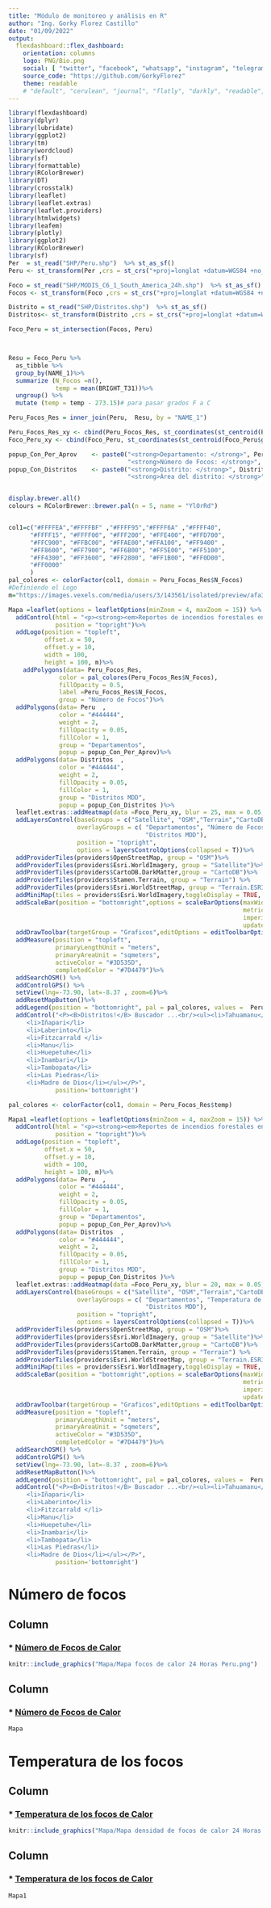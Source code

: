 ```yaml
---
title: "Módulo de monitoreo y análisis en R"
author: "Ing. Gorky Florez Castillo"
date: "01/09/2022"
output: 
  flexdashboard::flex_dashboard:
    orientation: columns
    logo: PNG/Bio.png
    social: [ "twitter", "facebook", "whatsapp", "instagram", "telegram", "linkedin", "pinterest" ]
    source_code: "https://github.com/GorkyFlorez"
    theme: readable
    # "default", "cerulean", "journal", "flatly", "darkly", "readable", "spacelab", "united", "cosmo", "lumen", "paper", "sandstone", "simplex", "yeti"
---
```


```r
library(flexdashboard)
library(dplyr)
library(lubridate)
library(ggplot2)
library(tm)
library(wordcloud)
library(sf)
library(formattable)
library(RColorBrewer)
library(DT)
library(crosstalk)
library(leaflet)
library(leaflet.extras)
library(leaflet.providers)
library(htmlwidgets)
library(leafem)
library(plotly)
library(ggplot2)
library(RColorBrewer)
library(sf)
Per  = st_read("SHP/Peru.shp")  %>% st_as_sf()
Peru <- st_transform(Per ,crs = st_crs("+proj=longlat +datum=WGS84 +no_defs"))

Foco = st_read("SHP/MODIS_C6_1_South_America_24h.shp")  %>% st_as_sf()
Focos <- st_transform(Foco ,crs = st_crs("+proj=longlat +datum=WGS84 +no_defs"))

Distrito = st_read("SHP/Distritos.shp")  %>% st_as_sf()
Distritos<- st_transform(Distrito ,crs = st_crs("+proj=longlat +datum=WGS84 +no_defs"))

Foco_Peru = st_intersection(Focos, Peru)



Resu = Foco_Peru %>%
  as_tibble %>%
  group_by(NAME_1)%>%
  summarize (N_Focos =n(),
             temp = mean(BRIGHT_T31))%>%
  ungroup() %>%
  mutate (temp = temp - 273.15)# para pasar grados F a C

Peru_Focos_Res = inner_join(Peru,  Resu, by = "NAME_1")

Peru_Focos_Res_xy <- cbind(Peru_Focos_Res, st_coordinates(st_centroid(Peru_Focos_Res$geometry)))
Foco_Peru_xy <- cbind(Foco_Peru, st_coordinates(st_centroid(Foco_Peru$geometry)))

popup_Con_Per_Aprov    <- paste0("<strong>Departamento: </strong>", Peru_Focos_Res$NAME_1, "<br>",
                                 "<strong>Número de Focos: </strong>", Peru_Focos_Res$N_Focos, "<br>")
popup_Con_Distritos    <- paste0("<strong>Distrito: </strong>", Distritos$DI_NODIS, "<br>",
                                 "<strong>Área del distrito: </strong>", Distritos$Hectares, "<br>")


display.brewer.all() 
colours = RColorBrewer::brewer.pal(n = 5, name = "YlOrRd")


col1=c("#FFFFEA","#FFFFBF" ,"#FFFF95","#FFFF6A" ,"#FFFF40",
      "#FFFF15", "#FFFF00", "#FFF200", "#FFE400", "#FFD700", 
      "#FFC900", "#FFBC00", "#FFAE00","#FFA100", "#FF9400" ,
      "#FF8600", "#FF7900", "#FF6B00", "#FF5E00", "#FF5100",
      "#FF4300", "#FF3600", "#FF2800", "#FF1B00", "#FF0D00", 
      "#FF0000"
      )
pal_colores <- colorFactor(col1, domain = Peru_Focos_Res$N_Focos)
#Definiendo el Logo
m="https://images.vexels.com/media/users/3/143561/isolated/preview/afa3aa927b63061e3b0222b7dab9cdbf-ubicaci--n-n--utica-norte-flecha-vintage-by-vexels.png"

Mapa =leaflet(options = leafletOptions(minZoom = 4, maxZoom = 15)) %>%
  addControl(html = "<p><strong><em>Reportes de incendios forestales en el Perú</em></strong></p>",
             position = "topright")%>%
  addLogo(position = "topleft",
          offset.x = 50,
          offset.y = 10,
          width = 100,
          height = 100, m)%>%
    addPolygons(data= Peru_Focos_Res,
              color = pal_colores(Peru_Focos_Res$N_Focos),
              fillOpacity = 0.5,
              label =Peru_Focos_Res$N_Focos,
              group = "Número de Focos")%>%
  addPolygons(data= Peru  ,
              color = "#444444",
              weight = 2,
              fillOpacity = 0.05,
              fillColor = 1,
              group = "Departamentos",
              popup = popup_Con_Per_Aprov)%>%
  addPolygons(data= Distritos  ,
              color = "#444444",
              weight = 2,
              fillOpacity = 0.05,
              fillColor = 1,
              group = "Distritos MDD",
              popup = popup_Con_Distritos )%>%
  leaflet.extras::addHeatmap(data =Foco_Peru_xy, blur = 25, max = 0.05, radius = 10, group = "heatmap de focos")%>%
  addLayersControl(baseGroups = c("Satellite", "OSM","Terrain","CartoDB","Terrain.ESRI"),
                   overlayGroups = c( "Departamentos", "Número de Focos", "heatmap de focos",
                                      "Distritos MDD"),
                   position = "topright",
                   options = layersControlOptions(collapsed = T))%>%
  addProviderTiles(providers$OpenStreetMap, group = "OSM")%>%
  addProviderTiles(providers$Esri.WorldImagery, group = "Satellite")%>%
  addProviderTiles(providers$CartoDB.DarkMatter,group = "CartoDB")%>%
  addProviderTiles(providers$Stamen.Terrain, group = "Terrain") %>%
  addProviderTiles(providers$Esri.WorldStreetMap, group = "Terrain.ESRI") %>%
  addMiniMap(tiles = providers$Esri.WorldImagery,toggleDisplay = TRUE, position = "bottomleft")%>%
  addScaleBar(position = "bottomright",options = scaleBarOptions(maxWidth = 100,
                                                                 metric = TRUE,
                                                                 imperial = TRUE,
                                                                 updateWhenIdle = TRUE)) %>%
  addDrawToolbar(targetGroup = "Graficos",editOptions = editToolbarOptions(selectedPathOptions = selectedPathOptions()))%>%
  addMeasure(position = "topleft",
             primaryLengthUnit = "meters",
             primaryAreaUnit = "sqmeters",
             activeColor = "#3D535D",
             completedColor = "#7D4479")%>% 
  addSearchOSM() %>% 
  addControlGPS() %>% 
  setView(lng=-73.90, lat=-8.37 , zoom=6)%>% 
  addResetMapButton()%>% 
  addLegend(position = "bottomright", pal = pal_colores, values =  Peru_Focos_Res$N_Focos, title= "Número de Focos", opacity = 0.5)%>%
  addControl("<P><B>Distritos!</B> Buscador ...<br/><ul><li>Tahuamanu</li> 
     <li>Iñapari</li>
     <li>Laberinto</li>
     <li>Fitzcarrald </li>
     <li>Manu</li> 
     <li>Huepetuhe</li> 
     <li>Inambari</li> 
     <li>Tambopata</li> 
     <li>Las Piedras</li> 
     <li>Madre de Dios</li></ul></P>",
             position='bottomright')

pal_colores <- colorFactor(col1, domain = Peru_Focos_Res$temp)

Mapa1 =leaflet(options = leafletOptions(minZoom = 4, maxZoom = 15)) %>%
  addControl(html = "<p><strong><em>Reportes de incendios forestales en el Perú</em></strong></p>",
             position = "topright")%>%
  addLogo(position = "topleft",
          offset.x = 50,
          offset.y = 10,
          width = 100,
          height = 100, m)%>%
  addPolygons(data= Peru  ,
              color = "#444444",
              weight = 2,
              fillOpacity = 0.05,
              fillColor = 1,
              group = "Departamentos",
              popup = popup_Con_Per_Aprov)%>%
  addPolygons(data= Distritos  ,
              color = "#444444",
              weight = 2,
              fillOpacity = 0.05,
              fillColor = 1,
              group = "Distritos MDD",
              popup = popup_Con_Distritos )%>%
  leaflet.extras::addHeatmap(data =Foco_Peru_xy, blur = 20, max = 0.05, radius = 12, group = "Temperatura de Focos")%>%
  addLayersControl(baseGroups = c("Satellite", "OSM","Terrain","CartoDB","Terrain.ESRI"),
                   overlayGroups = c( "Departamentos", "Temperatura de Focos", "heatmap de focos",
                                      "Distritos MDD"),
                   position = "topright",
                   options = layersControlOptions(collapsed = T))%>%
  addProviderTiles(providers$OpenStreetMap, group = "OSM")%>%
  addProviderTiles(providers$Esri.WorldImagery, group = "Satellite")%>%
  addProviderTiles(providers$CartoDB.DarkMatter,group = "CartoDB")%>%
  addProviderTiles(providers$Stamen.Terrain, group = "Terrain") %>%
  addProviderTiles(providers$Esri.WorldStreetMap, group = "Terrain.ESRI") %>%
  addMiniMap(tiles = providers$Esri.WorldImagery,toggleDisplay = TRUE, position = "bottomleft")%>%
  addScaleBar(position = "bottomright",options = scaleBarOptions(maxWidth = 100,
                                                                 metric = TRUE,
                                                                 imperial = TRUE,
                                                                 updateWhenIdle = TRUE)) %>%
  addDrawToolbar(targetGroup = "Graficos",editOptions = editToolbarOptions(selectedPathOptions = selectedPathOptions()))%>%
  addMeasure(position = "topleft",
             primaryLengthUnit = "meters",
             primaryAreaUnit = "sqmeters",
             activeColor = "#3D535D",
             completedColor = "#7D4479")%>% 
  addSearchOSM() %>% 
  addControlGPS() %>% 
  setView(lng=-73.90, lat=-8.37 , zoom=6)%>% 
  addResetMapButton()%>% 
  addLegend(position = "bottomright", pal = pal_colores, values =  Peru_Focos_Res$temp, title= "Temperatura de Focos", opacity = 0.5)%>%
  addControl("<P><B>Distritos!</B> Buscador ...<br/><ul><li>Tahuamanu</li> 
     <li>Iñapari</li>
     <li>Laberinto</li>
     <li>Fitzcarrald </li>
     <li>Manu</li> 
     <li>Huepetuhe</li> 
     <li>Inambari</li> 
     <li>Tambopata</li> 
     <li>Las Piedras</li> 
     <li>Madre de Dios</li></ul></P>",
             position='bottomright')


```


# Número de focos  {data-icon=fa-globe-americas} 

Column  {data-width=250}
-------------------------------------
    
### * [Número de Focos de Calor](https://imagizer.imageshack.com/img922/6126/XSkpN8.png)
```r
knitr::include_graphics("Mapa/Mapa focos de calor 24 Horas Peru.png")

```

Column  {data-width=150}
-------------------------------------
    
### * [Número de Focos de Calor](https://imagizer.imageshack.com/img922/6126/XSkpN8.png)
```r
Mapa

```







# Temperatura de los focos  {data-icon=fa-globe-americas} 

Column  {data-width=250}
-------------------------------------
### * [Temperatura de los focos de Calor](https://imagizer.imageshack.com/img922/2632/AcbNYT.png)
```r
knitr::include_graphics("Mapa/Mapa densidad de focos de calor 24 Horas Peru.png")

```

Column  {data-width=150}
-------------------------------------
    
### * [Temperatura de los focos de Calor](https://imagizer.imageshack.com/img922/2632/AcbNYT.png)
```r
Mapa1

```
